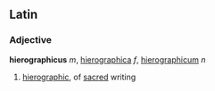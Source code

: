 ==Latin==
===Adjective===
'''hierographicus''' ''m'', [[hierographica]] ''f'', [[hierographicum]] ''n''

#[[hierographic]], of [[sacred]] writing
